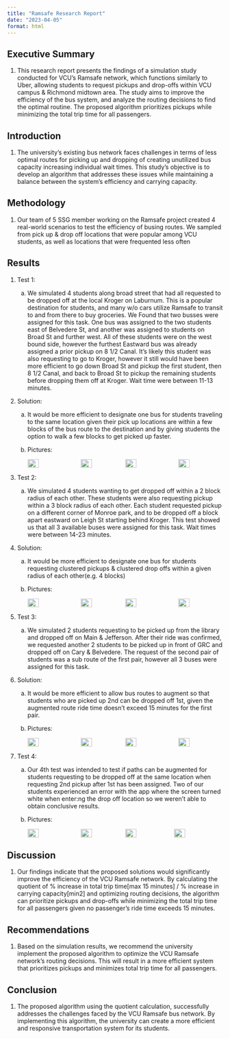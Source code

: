 ```yaml
---
title: "Ramsafe Research Report"
date: "2023-04-05"
format: html
---
```


## Executive Summary

1. This research report presents the findings of a simulation study conducted for VCU’s Ramsafe network, which functions similarly to Uber, allowing students to request pickups and drop-offs within VCU campus & Richmond midtown area. The study aims to improve the efficiency of the bus system, and analyze the routing decisions to find the optimal routine. The proposed algorithm prioritizes pickups while minimizing the total trip time for all passengers.

## Introduction

1. The university's existing bus network faces challenges in terms of less optimal routes for picking up and dropping of creating unutilized bus capacity increasing individual wait times. This study's objective is to develop an algorithm that addresses these issues while maintaining a balance between the system's efficiency and carrying capacity.

## Methodology

1. Our team of 5 SSG member working on the Ramsafe project created 4 real-world scenarios to test the efficiency of busing routes. We sampled from pick up & drop off locations that were popular among VCU students, as well as locations that were frequented less often

## Results

1. Test 1:

    a. We simulated 4 students along broad street that had all requested to be dropped off at the local Kroger on Laburnum. This is a popular destination for students, and many w/o cars utilize Ramsafe to transit to and from there to buy groceries. We Found that two busses were assigned for this task. One bus was assigned to the two students east of Belvedere St, and another was assigned to students on Broad St and further west. All of these students were on the west bound side, however the furthest Eastward bus was already assigned a prior pickup on 8 1/2 Canal. It’s likely this student was also requesting to go to Kroger, however it still would have been more efficient to go down Broad St and pickup the first student, then 8 1/2 Canal, and back to Broad St to pickup the remaining students before dropping them off at Kroger. Wait time were between 11-13 minutes.

1. Solution:
    a. It would be more efficient to designate one bus for students traveling to the same location given their pick up locations are within a few blocks of the bus route to the destination and by giving students the option to walk a few blocks to get picked up faster.
    
    a. Pictures:
    <div style="display:flex">
    <img src="test1/IMG_1117.PNG" style="width:25%;margin-right:10px;">
    <img src="test1/IMG_2795.JPG" style="width:25%;margin-left:10px;">
    <img src="test1/IMG_2796.JPG" style="width:25%;margin-right:10px;">
    <img src="test1/IMG_6007.PNG" style="width:25%;margin-left:10px;">
    </div>

1. Test 2:

    a. We simulated 4 students wanting to get dropped off within a 2 block radius of each other. These students were also requesting pickup within a 3 block radius of each other. Each student requested pickup on a different corner of Monroe park, and to be dropped off a block apart eastward on Leigh St starting behind Kroger. This test showed us that all 3 available buses were assigned for this task. Wait times were between 14-23 minutes.

1. Solution:
    a. It would be more efficient to designate one bus for students requesting clustered pickups & clustered drop offs within a given radius of each other(e.g. 4 blocks)

    a. Pictures:
        <div style="display:flex">
        <img src="test2/IMG_2797.JPG" style="width:25%;margin-right:10px;">
        <img src="test2/IMG_2798.JPG" style="width:25%;margin-left:10px;">
        <img src="test2/IMG_2799.JPG" style="width:25%;margin-right:10px;">
        <img src="test2/IMG_2801.JPG" style="width:25%;margin-left:10px;">
        </div>

1. Test 3:

    a. We simulated 2 students requesting to be picked up from the library and dropped off on Main & Jefferson. After their ride was confirmed, we requested another 2 students to be picked up in front of GRC and dropped off on Cary & Belvedere. The request of the second pair of students was a sub route of the first pair, however all 3 buses were assigned for this task.

1. Solution:
    
    a. It would be more efficient to allow bus routes to augment so that students who are picked up 2nd can be dropped off 1st, given the augmented route ride time doesn’t exceed 15 minutes for the first pair.

    a. Pictures:
        <div style="display:flex">
        <img src="test3/IMG_2803.JPG" style="width:25%;margin-right:10px;">
        <img src="test3/IMG_2804.JPG" style="width:25%;margin-left:10px;">
        <img src="test3/IMG_2805.JPG" style="width:25%;margin-right:10px;">
        <img src="test3/IMG_2806.JPG" style="width:25%;margin-left:10px;">
        </div>

1. Test 4:

    a. Our 4th test was intended to test if paths can be augmented for students requesting to be dropped off at the same location when requesting 2nd pickup after 1st has been assigned. Two of our students experienced an error with the app where the screen turned white when enter:ng the drop off location so we weren’t able to obtain conclusive results.

    a. Pictures:
        <div style="display:flex">
        <img src="test4/IMG_0534.jpg" style="width:25%;margin-right:10px;">
        <img src="test4/IMG_0535.jpg" style="width:25%;margin-left:10px;">
        <img src="test4/IMG_6013.JPEG" style="width:25%;margin-right:10px;">
        <img src="test4/IMG_0538.JPG" style="width:25%;margin-right:10px;">
        </div>

## Discussion

1. Our findings indicate that the proposed solutions would significantly improve the efficiency of the VCU Ramsafe network. By calculating the quotient of % increase in total trip time[max 15 minutes] / % increase in carrying capacity[min2] and optimizing routing decisions, the algorithm can prioritize pickups and drop-offs while minimizing the total trip time for all passengers given no passenger’s ride time exceeds 15 minutes.


## Recommendations

1. Based on the simulation results, we recommend the university implement the proposed algorithm to optimize the VCU Ramsafe network's routing decisions. This will result in a more efficient system that prioritizes pickups and minimizes total trip time for all passengers. 


## Conclusion

1. The proposed algorithm using the quotient calculation, successfully addresses the challenges faced by the VCU Ramsafe bus network. By implementing this algorithm, the university can create a more efficient and responsive transportation system for its students.